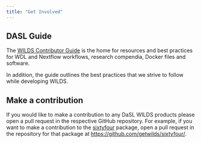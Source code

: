 ```yaml
---
title: "Get Involved"
---
```


## DASL Guide

The [WILDS Contributor Guide][guide] is the home for resources and best practices for WDL and Nextflow workflows, research compendia, Docker files and software.

In addition, the guide outlines the best practices that we strive to follow while developing WILDS.


## Make a contribution

If you would like to make a contribution to any DaSL WILDS products please open a pull request in the respective GitHub repository. For example, if you want to make a contribution to the [sixtyfour][] package, open a pull request in the repository for that package at <https://github.com/getwilds/sixtyfour/>.


[guide]: https://getwilds.org/guide/
[sixtyfour]: https://github.com/getwilds/sixtyfour/
